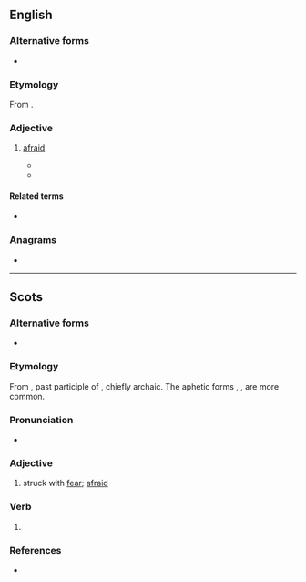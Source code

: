==English==

===Alternative forms===
* {{alter|en|afeared|affeard|affeared}}

===Etymology===
From {{suffix|en|afear|ed}}.

===Adjective===
{{en-adj}}

# {{lb|en|archaic|or|dialectal}} [[afraid]]
#* {{RQ:Shakespeare Hamlet|V|ii|passage=Pray you pass with your best violence;<br>I am '''afeard''' you make a wanton of me.}}
#* {{quote-book
|en
|year=2009
|year_published=
|edition=
|editor=
|author=John Hough, Jr.
|title=Seen the Glory
|chapter=
|url=http://books.google.com/books?id=r985pBESsj4C&printsec=frontcover&dq=Seen+the+glory&source=bl&ots=5cN3G-5I35&sig=SdpPPWPQogqCzQLpG2sZzUVhp1A&hl=en&sa=X&ei=x6EQUIq_FYrY0QH5uoDICw&redir_esc=y#v=onepage&q=afeard&f=false
|genre=Fiction
|publisher=Simon and Schuster
|isbn=9781416589655
|page=192
|passage=He's '''afeard''' of you, Luke. Don't you know that?
}}

====Related terms====
* {{l|en|afear}}

===Anagrams===
* {{anagrams|en|a=aadefr|afared}}

----
==Scots==
 
===Alternative forms===
* {{alter|sco|afeart|afeared}}

===Etymology===
From {{inh|sco|enm|afered}}, past participle of {{m|enm|aferen}}, chiefly archaic. The aphetic forms {{m|sco|feard}}, {{m|sco|feart}}, are more common.

===Pronunciation===
* {{IPA|sco|/əˈfiːrd/|/əˈfiːrt/}}  
 
===Adjective===
{{sco-adj}}
 
# {{lb|sco|archaic}} struck with [[fear]]; [[afraid]]

===Verb===
{{head|sco|verb form}}

# {{lb|sco|archaic}} {{sco-past of|afear}}

===References===
* {{R:DSL|pos=ppl.adj}}